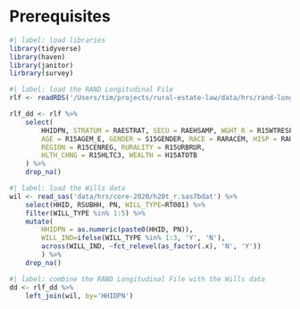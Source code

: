 # Prerequisites
```r
#| label: load libraries
library(tidyverse)
library(haven)
library(janitor)
lirbrary(survey)
```
```r
#| label: load the RAND Longitudinal File
rlf <- readRDS('/Users/tim/projects/rural-estate-law/data/hrs/rand-long-file.rds')
```

```r
rlf_dd <- rlf %>%
    select(
        HHIDPN, STRATUM = RAESTRAT, SECU = RAEHSAMP, WGHT_R = R15WTRESP, WGHT_H = R15WTHH, 
        AGE = R15AGEM_E, GENDER = S15GENDER, RACE = RARACEM, HISP = RAHISPAN, EDUC = RAEDYRS,
        REGION = R15CENREG, RURALITY = R15URBRUR,  
        HLTH_CHNG = R15HLTC3, WEALTH = H15ATOTB
    ) %>%
    drop_na()
```

```r
#| label: load the Wills data
wil <- read_sas('data/hrs/core-2020/h20t_r.sas7bdat') %>%
    select(HHID, RSUBHH, PN, WILL_TYPE=RT001) %>%
    filter(WILL_TYPE %in% 1:5) %>%
    mutate(
        HHIDPN = as.numeric(paste0(HHID, PN)),
        WILL_IND=ifelse(WILL_TYPE %in% 1:3, 'Y', 'N'),
        across(WILL_IND, ~fct_relevel(as_factor(.x), 'N', 'Y'))
        ) %>%
    drop_na()
```

```r
#| label: combine the RAND Longitudinal File with the Wills data
dd <- rlf_dd %>%
    left_join(wil, by='HHIDPN') 
```
